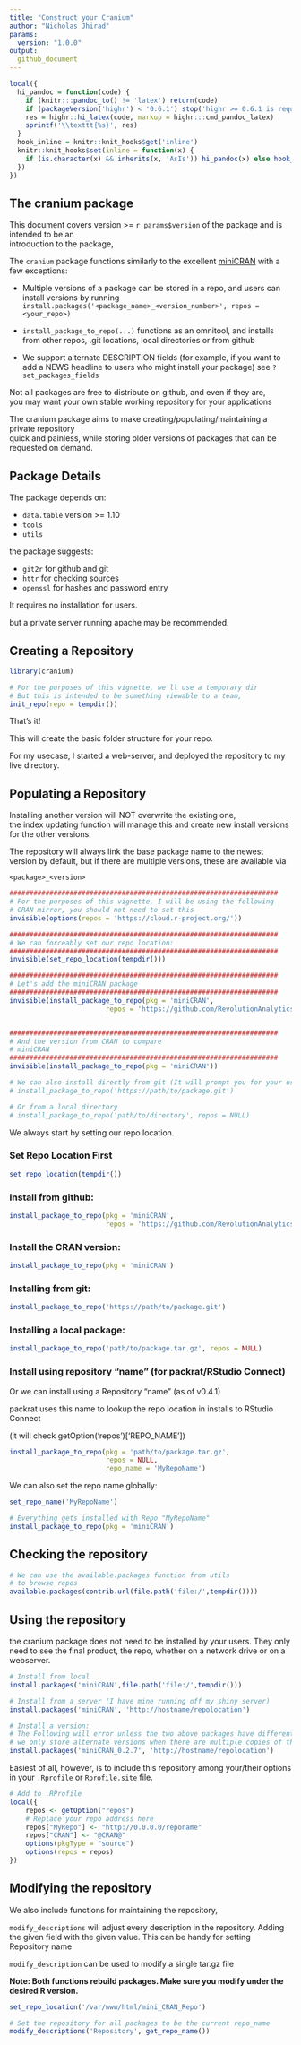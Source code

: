 ```yaml
---
title: "Construct your Cranium"
author: "Nicholas Jhirad"
params:
  version: "1.0.0"
output:
  github_document
---
```


```r
local({
  hi_pandoc = function(code) {
    if (knitr:::pandoc_to() != 'latex') return(code)
    if (packageVersion('highr') < '0.6.1') stop('highr >= 0.6.1 is required')
    res = highr::hi_latex(code, markup = highr:::cmd_pandoc_latex)
    sprintf('\\texttt{%s}', res)
  }
  hook_inline = knitr::knit_hooks$get('inline')
  knitr::knit_hooks$set(inline = function(x) {
    if (is.character(x) && inherits(x, 'AsIs')) hi_pandoc(x) else hook_inline(x)
  })
})
```

## The cranium package

This document covers version >= `r params$version` of the package and is intended to be an  
introduction to the package, 



The `cranium` package functions similarly to the excellent [miniCRAN](https://github.com/RevolutionAnalytics/miniCRAN) with a few exceptions:  

* Multiple versions of a package can be stored in a repo, and users can install 
  versions by running `install.packages('<package_name>_<version_number>', repos = <your_repo>)`

* `install_package_to_repo(...)` functions as an omnitool, and installs from other repos, 
                             .git locations, local directories or from github

* We support alternate DESCRIPTION fields (for example, if you want to add a NEWS headline to users who might install your package) see `?set_packages_fields`


Not all packages are free to distribute on github, and even if they are,  
you may want your own stable working repository for your applications  

The cranium package aims to make creating/populating/maintaining a private repository  
quick and painless, while storing older versions of packages that can be requested on demand.  

## Package Details

The package depends on:
 
 * `data.table` version >= 1.10
 * `tools`
 * `utils`

the package suggests:
 
 * `git2r`     for github and git
 * `httr`      for checking sources
 * `openssl`   for hashes and password entry

It requires no installation for users.

but a private server running apache may be recommended.  

## Creating a Repository

```r
library(cranium)

# For the purposes of this vignette, we'll use a temporary dir
# But this is intended to be something viewable to a team,
init_repo(repo = tempdir())

```

That's it!

This will create the basic folder structure for your repo.

For my usecase, I started a web-server, and deployed the repository to my
live directory.


## Populating a Repository

Installing another version will NOT overwrite the existing one,   
the index updating function will manage this and create new install versions
for the other versions. 

The repository will always link the base package name to the newest version 
by default, but if there are multiple versions, these are available via

`<package>_<version>`


```r

###################################################################
# For the purposes of this vignette, I will be using the following
# CRAN mirror, you should not need to set this
invisible(options(repos = 'https://cloud.r-project.org/'))

###################################################################
# We can forceably set our repo location:
###################################################################
invisible(set_repo_location(tempdir()))

###################################################################
# Let's add the miniCRAN package
###################################################################
invisible(install_package_to_repo(pkg = 'miniCRAN', 
                        repos = 'https://github.com/RevolutionAnalytics/'))


###################################################################
# And the version from CRAN to compare
# miniCRAN
###################################################################
invisible(install_package_to_repo(pkg = 'miniCRAN'))

# We can also install directly from git (It will prompt you for your username/pw)
# install_package_to_repo('https://path/to/package.git')

# Or from a local directory
# install_package_to_repo('path/to/directory', repos = NULL)

```

We always start by setting our repo location.

### Set Repo Location First

```r
set_repo_location(tempdir())
```

### Install from github:

```r
install_package_to_repo(pkg = 'miniCRAN', 
                        repos = 'https://github.com/RevolutionAnalytics/')
```

### Install the CRAN version:

```r
install_package_to_repo(pkg = 'miniCRAN')
```

### Installing from git:

```r
install_package_to_repo('https://path/to/package.git')
```

### Installing a local package:

```r
install_package_to_repo('path/to/package.tar.gz', repos = NULL)
```

### Install using repository "name" (for packrat/RStudio Connect)

Or we can install using a Repository "name" (as of v0.4.1)

packrat uses this name to lookup the repo location in installs to RStudio Connect

(it will check getOption('repos')['REPO_NAME'])

```r

install_package_to_repo(pkg = 'path/to/package.tar.gz', 
                        repos = NULL, 
                        repo_name = 'MyRepoName')

```


We can also set the repo name globally:

```r
set_repo_name('MyRepoName')

# Everything gets installed with Repo "MyRepoName"
install_package_to_repo(pkg = 'miniCRAN')

```


## Checking the repository

```r
# We can use the available.packages function from utils
# to browse repos
available.packages(contrib.url(file.path('file:/',tempdir())))


```


## Using the repository

the cranium package does not need to be installed by your users.
They only need to see the final product, the repo, whether on a network drive or on a webserver.

```r

# Install from local
install.packages('miniCRAN',file.path('file:/',tempdir()))

# Install from a server (I have mine running off my shiny server)
install.packages('miniCRAN', 'http://hostname/repolocation')

# Install a version:
# The Following will error unless the two above packages have different versions,
# we only store alternate versions when there are multiple copies of the file in the repo)
install.packages('miniCRAN_0.2.7', 'http://hostname/repolocation')


```

Easiest of all, however, is to include this repository among your/their options
in your `.Rprofile` or `Rprofile.site` file.

```r

# Add to .RProfile
local({
    repos <- getOption("repos")
    # Replace your repo address here
    repos["MyRepo"] <- "http://0.0.0.0/reponame"
    repos["CRAN"] <- "@CRAN@"
    options(pkgType = "source")
    options(repos = repos)
})

```

## Modifying the repository

We also include functions for maintaining the repository,

`modify_descriptions` will adjust every description in the repository. 
Adding the given field with the given value. This can be handy for setting Repository name

`modify_description` can be used to modify a single tar.gz file

**Note: Both functions rebuild packages. Make sure you modify under the desired R version.**

```r

set_repo_location('/var/www/html/mini_CRAN_Repo')

# Set the repository for all packages to be the current repo_name
modify_descriptions('Repository', get_repo_name())

```